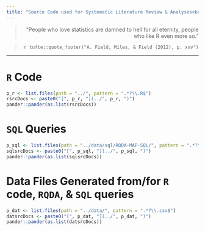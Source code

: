 ```yaml
---
title: "Source Code used for Systematic Literature Review & Analyses<br /><figure class=\"title\"><img src=\"Rlogo.png\" height=\"20%\" width=\"20%\" /></figure>"
---
```


<blockquote style="text-align: right;">"People who love statistics are damned to hell for all eternity, people who like R even more so."</blockquote>
<blockquote style="text-align: right;">`r tufte::quote_footer("A. Field, Miles, & Field (2012), p. xxv")`</blockquote>

<hr class="Bold" />

# `R` Code

```r
p_r <- list.files(path = "../", pattern = ".*?\\.R$")
rsrcDocs <- paste0("[", p_r, "](../", p_r, ")")
pander::pander(as.list(rsrcDocs))
```

# `SQL` Queries

```r
p_sql <- list.files(path = "../data/sql/RQDA-MAP-SQL/", pattern = ".*?\\.sql$")
sqlsrcDocs <- paste0("[", p_sql, "](../", p_sql, ")")
pander::pander(as.list(sqlsrcDocs))
```

# Data Files Generated from/for `R` code, `RQDA`, & `SQL` queries

```r
p_dat <- list.files(path = "../data/", pattern = ".*?\\.csv$")
datsrcDocs <- paste0("[", p_dat, "](../", p_dat, ")")
pander::pander(as.list(datsrcDocs))
```
